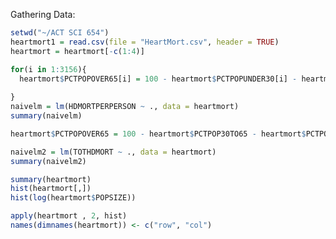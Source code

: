 
Gathering Data:
```r
setwd("~/ACT SCI 654")
heartmort1 = read.csv(file = "HeartMort.csv", header = TRUE)
heartmort = heartmort[-c(1:4)]
```


```r


for(i in 1:3156){
  heartmort$PCTPOPOVER65[i] = 100 - heartmort$PCTPOPUNDER30[i] - heartmort$PCTPOP30TO65[i]
  
}
naivelm = lm(HDMORTPERPERSON ~ ., data = heartmort)
summary(naivelm)
```

```r

heartmort$PCTPOPOVER65 = 100 - heartmort$PCTPOP30TO65 - heartmort$PCTPOPUNDER30

naivelm2 = lm(TOTHDMORT ~ ., data = heartmort)
summary(naivelm2)


```

```r

summary(heartmort)
hist(heartmort[,])
hist(log(heartmort$POPSIZE))

apply(heartmort , 2, hist)
names(dimnames(heartmort)) <- c("row", "col")
```


